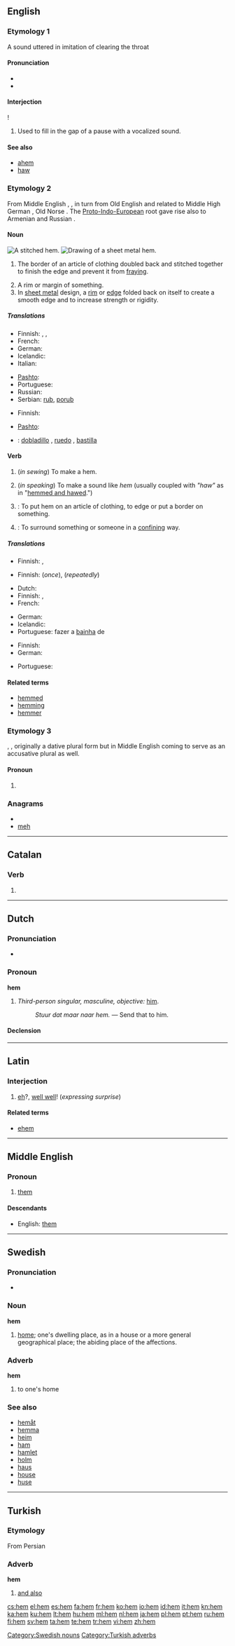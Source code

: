 ==English==

===Etymology 1===
A sound uttered in imitation of clearing the throat

====Pronunciation====
* {{audio|en-us-hem.ogg|Audio (US)}}
* {{rhymes|ɛm}}

====Interjection====
{{infl|en|interjection}}!

# Used to fill in the gap of a pause with a vocalized sound.

====See also====
* [[ahem]]
* [[haw]]

===Etymology 2===
From Middle English {{term|hem|lang=enm}}, {{term|hemm|lang=enm}}, in turn from Old English {{term|hemm|lang=ang}} and related to Middle High German {{term|hemmen||to hem in|lang=gmh}}, Old Norse {{term|hemja||to hem in, restrain|lang=non}}. The [[Proto-Indo-European]] root gave rise also to Armenian {{term|քամել|tr=k'amel||to press, wring|sc=Armn|lang=hy}} and Russian {{term|ком||lump|sc=Cyrl|tr=kom|lang=ru}}.

====Noun====
[[File:Fig. 7. Stitched hem.jpg|thumb|right|A stitched hem. ]]
[[File:Hem sheetmetal.png|thumb|right|Drawing of a sheet metal hem.]]
{{en-noun}}

# {{sewing}} The border of an article of clothing doubled back and stitched together to finish the edge and prevent it from [[fray]]ing.
# A rim or margin of something.
# In [[sheet metal]] design, a [[rim]] or [[edge]] folded back on itself to create a smooth edge and to increase strength or rigidity.

=====Translations=====
{{trans-top|border of an article of clothing doubled back and stitched together}}
* Finnish: {{t-|fi|päärme}},  {{t-|fi|palle}},  {{t+|fi|helma}}
* French: {{t+|fr|ourlet|m}}
* German: {{t+|de|Saum|m}}
* Icelandic: {{t+|is|faldur|m}}
* Italian: {{t+|it|orlo|m}}
{{trans-mid}}
* [[Pashto]]: {{t+|ps|لمن|f|tr=lamən|sc=ps-Arab|xs=Pashto}}
* Portuguese: {{t+|pt|bainha|f}}
* Russian: {{t|ru|подшитый}} {{t+|ru|край|m}}
* Serbian: [[rub]], [[porub]]
{{trans-bottom}}

{{trans-top|rim or margin}}
* Finnish: {{t+|fi|helma}}
{{trans-mid}}
* [[Pashto]]: {{t+|ps|لمن|f|tr=lamən|sc=ps-Arab|xs=Pashto}}
{{trans-bottom}}

{{checktrans-top}}
* {{ttbc|Spanish}}: [[dobladillo]] {{m}}, [[ruedo]] {{m}}, [[bastilla]] {{f}}
{{trans-bottom}}

====Verb====
{{en-verb|hem|m|ing}}

# {{intransitive}} (''in sewing'') To make a hem.
# {{intransitive}} (''in speaking'') To make a sound like ''hem'' (usually coupled with ''"haw"'' as in "[[hem and haw|hemmed and hawed]].")
# {{transitive}}: To put hem on an article of clothing, to edge or put a border on something.
# {{transitive}}: To surround something or someone in a [[confine|confining]] way.

=====Translations=====
{{trans-top|to make a hem}}
* Finnish: {{t-|fi|päärmätä}}, {{t-|fi|paltata}}
{{trans-mid}}
{{trans-bottom}}

{{trans-top|to make a sound like "hem"}}
* Finnish: {{t+|fi|hymähtää}} (''once''), {{t|fi|hymähdellä}} (''repeatedly'')
{{trans-mid}}
{{trans-bottom}}

{{trans-top|to put hem on an article of clothing}}
* Dutch: {{t+|nl|zomen}}
* Finnish: {{t-|fi|päärmätä}}, {{t-|fi|paltata}}
* French: {{t+|fr|ourler}}
{{trans-mid}}
* German: {{t-|de|säumen}}
* Icelandic: {{t-|is|falda}}
* Portuguese: fazer a [[bainha]] de
{{trans-bottom}}

{{trans-top|to surround something or someone in a confining way}}
* Finnish: {{t-|fi|ympäröidä}}
* German: {{t+|de|einengen}}
{{trans-mid}}
* Portuguese: {{t+|pt|cercar}}
{{trans-bottom}}

====Related terms====
* [[hemmed]]
* [[hemming]]
* [[hemmer]]

===Etymology 3===
{{etyl|ang}} {{term|him|lang=ang}}, {{term|heom|lang=ang}}, originally a dative plural form but in Middle English coming to serve as an accusative plural as well.

====Pronoun====
{{infl|en|pronoun}}

# {{obsolete form of|'em}}

===Anagrams===
* {{alphagram|ehm}}
* [[meh#English|meh]]

----

==Catalan==

===Verb===
{{infl form|ca|verb}}

# {{ca-verb form of|p=1|n=pl|t=pres|m=ind|haver}}

----

==Dutch==

===Pronunciation===
* {{IPA|/ɦɛm/|lang=nl}}

===Pronoun===
'''hem'''

# {{personal|lang=nl}} ''Third-person singular, masculine, objective:'' [[him]].
#: ''Stuur dat maar naar hem.'' &mdash; Send that to him.

====Declension====
{{nl-decl-personal pronouns}}

----

==Latin==

===Interjection===
{{la-interj}}

# [[eh]]?, [[well well]]! (''expressing surprise'')

====Related terms====
* [[ehem]]

----

==Middle English==
<!--this Middle English entry was created using Template:new enm entry-->

===Pronoun===
{{infl|enm|pronoun}}

# [[them]]

====Descendants====
* English: [[them]]

----

==Swedish==

===Pronunciation===
* {{audio|Sv-hem.ogg|audio}}

===Noun===
{{sv-noun-irreg-n|2=hemmet|4=hemmen}}
'''hem'''

# [[home]]; one's dwelling place, as in a house or a more general geographical place; the abiding place of the affections.

===Adverb===
'''hem'''

# to one's home

===See also===
* [[hemåt]]
* [[hemma]]
* [[heim]]
* [[ham]]
* [[hamlet]]
* [[holm]]
* [[haus]]
* [[house]]
* [[huse]]

[[Category:Swedish nouns]]

----

==Turkish==

===Etymology===
From Persian

===Adverb===
'''hem'''

# [[and also]]

[[Category:Turkish adverbs]]

[[cs:hem]]
[[el:hem]]
[[es:hem]]
[[fa:hem]]
[[fr:hem]]
[[ko:hem]]
[[io:hem]]
[[id:hem]]
[[it:hem]]
[[kn:hem]]
[[ka:hem]]
[[ku:hem]]
[[lt:hem]]
[[hu:hem]]
[[ml:hem]]
[[nl:hem]]
[[ja:hem]]
[[pl:hem]]
[[pt:hem]]
[[ru:hem]]
[[fi:hem]]
[[sv:hem]]
[[ta:hem]]
[[te:hem]]
[[tr:hem]]
[[vi:hem]]
[[zh:hem]]